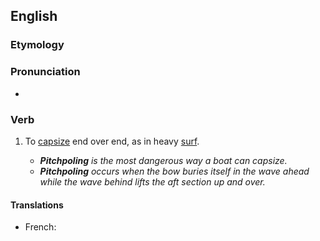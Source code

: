 ==English==

===Etymology===
{{compound|en|pitch|pole}}

===Pronunciation===
* {{a|US}} {{IPA|en|/ˈpɪt͡ʃpoʊl/}}

===Verb===
{{en-verb}}

# {{lb|en|of a boat}} To [[capsize]] end over end, as in heavy [[surf]].
#* '''''Pitchpoling''' is the most dangerous way a boat can capsize.''
#* '''''Pitchpoling''' occurs when the bow buries itself in the wave ahead while the wave behind lifts the aft section up and over.''

====Translations====
{{trans-top|capsize end over end}}
* French: {{t+|fr|sancir}}
{{trans-mid}}
{{trans-bottom}}